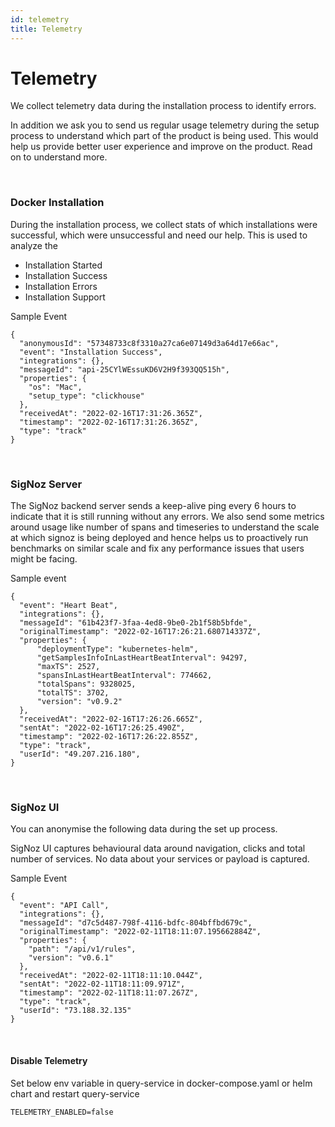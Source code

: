 ```yaml
---
id: telemetry
title: Telemetry
---
```


# Telemetry

We collect telemetry data during the installation process to identify errors. 

In addition we ask you to send us regular usage telemetry during the setup process to understand which part of the product is being used. This would help us provide better user experience and improve on the product. Read on to understand more.

<p>&nbsp;</p>


### Docker Installation
During the installation process, we collect stats of which installations were successful, which were unsuccessful and need our help. This is used to analyze the

- Installation Started
- Installation Success
- Installation Errors
- Installation Support

Sample Event

```
{
  "anonymousId": "57348733c8f3310a27ca6e07149d3a64d17e66ac",
  "event": "Installation Success",
  "integrations": {},
  "messageId": "api-25CYlWEssuKD6V2H9f393QQ515h",
  "properties": {
    "os": "Mac",
    "setup_type": "clickhouse"
  },
  "receivedAt": "2022-02-16T17:31:26.365Z",
  "timestamp": "2022-02-16T17:31:26.365Z",
  "type": "track"
}
```

<p>&nbsp;</p>


### SigNoz Server

The SigNoz backend server sends a keep-alive ping every 6 hours to indicate that it is still running without any errors. We also send some metrics around usage like number of spans and timeseries to understand the scale at which signoz is being deployed and hence helps us to proactively run benchmarks on similar scale and fix any performance issues that users might be facing.

Sample event
```
{
  "event": "Heart Beat",
  "integrations": {},
  "messageId": "61b423f7-3faa-4ed8-9be0-2b1f58b5bfde",
  "originalTimestamp": "2022-02-16T17:26:21.680714337Z",
  "properties": {
      "deploymentType": "kubernetes-helm",
      "getSamplesInfoInLastHeartBeatInterval": 94297,
      "maxTS": 2527,
      "spansInLastHeartBeatInterval": 774662,
      "totalSpans": 9328025,
      "totalTS": 3702,
      "version": "v0.9.2"
  },
  "receivedAt": "2022-02-16T17:26:26.665Z",
  "sentAt": "2022-02-16T17:26:25.490Z",
  "timestamp": "2022-02-16T17:26:22.855Z",
  "type": "track",
  "userId": "49.207.216.180",
}
```

<p>&nbsp;</p>


### SigNoz UI 

You can anonymise the following data during the set up process.

SigNoz UI captures behavioural data around navigation, clicks and total number of services. No data about your services or payload is captured.

Sample Event

```
{
  "event": "API Call",
  "integrations": {},
  "messageId": "d7c5d487-798f-4116-bdfc-804bffbd679c",
  "originalTimestamp": "2022-02-11T18:11:07.195662884Z",
  "properties": {
    "path": "/api/v1/rules",
    "version": "v0.6.1"
  },
  "receivedAt": "2022-02-11T18:11:10.044Z",
  "sentAt": "2022-02-11T18:11:09.971Z",
  "timestamp": "2022-02-11T18:11:07.267Z",
  "type": "track",
  "userId": "73.188.32.135"
}
```

<p>&nbsp;</p>

#### Disable Telemetry

Set below env variable in query-service in docker-compose.yaml or helm chart and restart query-service

```
TELEMETRY_ENABLED=false
```
